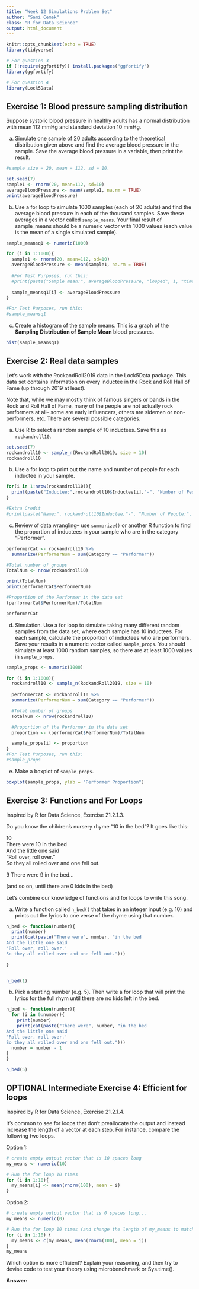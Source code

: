 ```yaml
---
title: "Week 12 Simulations Problem Set"
author: "Sami Cemek"
class: "R for Data Science"
output: html_document
---
```


```r
knitr::opts_chunk$set(echo = TRUE)
library(tidyverse)

# For question 3
if (!require(ggfortify)) install.packages("ggfortify")
library(ggfortify)

# For question 4
library(Lock5Data)
```

## Exercise 1: Blood pressure sampling distribution

Suppose systolic blood pressure in healthy adults has a normal distribution with mean 112 mmHg and standard deviation 10 mmHg. 

a. Simulate one sample of 20 adults according to the theoretical distribution given above and find the average blood pressure in the sample. Save the average blood pressure in a variable, then print the result.

```r
#sample size = 20, mean = 112, sd = 10.

set.seed(7)
sample1 <- rnorm(20, mean=112, sd=10)
averageBloodPressure <- mean(sample1, na.rm = TRUE)
print(averageBloodPressure)
```

b. Use a for loop to simulate 1000 samples (each of 20 adults) and find the average blood pressure in each of the thousand samples. Save these averages in a vector called `sample_means`. Your final result of sample_means should be a numeric vector with 1000 values (each value is the mean of a single simulated sample). 

```r
sample_meansq1 <- numeric(1000)

for (i in 1:1000){
  sample1 <- rnorm(20, mean=112, sd=10)
  averageBloodPressure <- mean(sample1, na.rm = TRUE)
  
  #For Test Purposes, run this:
  #print(paste("Sample mean:", averageBloodPressure, "looped", i, "times"))
  
  sample_meansq1[i] <- averageBloodPressure
}

#For Test Purposes, run this:
#sample_meansq1
```


c. Create a histogram of the sample means. This is a graph of the **Sampling Distribution of Sample Mean** blood pressures. 

```r
hist(sample_meansq1)
```



## Exercise 2: Real data samples

Let's work with the RockandRoll2019 data in the Lock5Data package. This data set contains information on every inductee in the Rock and Roll Hall of Fame (up through 2019 at least). 

Note that, while we may mostly think of famous singers or bands in the Rock and Roll Hall of Fame, many of the people are not actually rock performers at all-- some are early influencers, others are sidemen or non-performers, etc. There are several possible categories. 

a. Use R to select a random sample of 10 inductees. Save this as `rockandroll10`.


```r
set.seed(7)
rockandroll10 <- sample_n(RockandRoll2019, size = 10)
rockandroll10
```

b. Use a for loop to print out the name and number of people for each inductee in your sample. 

```r
for(i in 1:nrow(rockandroll10)){
  print(paste("Inductee:",rockandroll10$Inductee[i],"-", "Number of People:", rockandroll10$People[i]))
}

#Extra Credit
#print(paste("Name:", rockandroll10$Inductee,"-", "Number of People:", rockandroll10$People))
```


c. Review of data wrangling-- use `summarize()` or another R function to find the proportion of inductees in your sample who are in the category "Performer". 

```r
performerCat <- rockandroll10 %>%
  summarize(PerformerNum = sum(Category == "Performer")) 

#Total number of groups
TotalNum <- nrow(rockandroll10)

print(TotalNum)
print(performerCat$PerformerNum)

#Proportion of the Performer in the data set
(performerCat$PerformerNum)/TotalNum

performerCat
```

d. Simulation. Use a for loop to simulate taking many different random samples from the data set, where each sample has 10 inductees. For each sample, calculate the proportion of inductees who are performers. Save your results in a numeric vector called `sample_props`. You should simulate at least 1000 random samples, so there are at least 1000 values in `sample_props.`

```r
sample_props <- numeric(1000)

for (i in 1:1000){
  rockandroll10 <- sample_n(RockandRoll2019, size = 10)
  
  performerCat <- rockandroll10 %>%
  summarize(PerformerNum = sum(Category == "Performer")) 

  #Total number of groups
  TotalNum <- nrow(rockandroll10)

  #Proportion of the Performer in the data set
  proportion <- (performerCat$PerformerNum)/TotalNum

  sample_props[i] <- proportion
}
#For Test Purposes, run this:
#sample_props
```

e. Make a boxplot of `sample_props`. 

```r
boxplot(sample_props, ylab = "Performer Proportion")
```


## Exercise 3: Functions and For Loops

Inspired by R for Data Science, Exercise 21.2.1.3. 

Do you know the children's nursery rhyme "10 in the bed"? It goes like this:

10   
There were 10 in the bed  
And the little one said  
"Roll over, roll over."  
So they all rolled over and one fell out.  

9
There were 9 in the bed...

(and so on, until there are 0 kids in the bed)

Let's combine our knowledge of functions and for loops to write this song.

a. Write a function called `n_bed()` that takes in an integer input (e.g. 10) and prints out the lyrics to one verse of the rhyme using that number. 

```r
n_bed <- function(number){
  print(number)
  print(cat(paste("There were", number, "in the bed  
And the little one said  
'Roll over, roll over.'  
So they all rolled over and one fell out.")))
  
}


n_bed(1)
```


b. Pick a starting number (e.g. 5). Then write a for loop that will print the lyrics for the full rhym until there are no kids left in the bed. 

```r
n_bed <- function(number){
  for (i in 0:number){
    print(number)
    print(cat(paste("There were", number, "in the bed  
And the little one said  
'Roll over, roll over.'  
So they all rolled over and one fell out.")))
  number = number - 1
}
}

n_bed(5)
```



## OPTIONAL Intermediate Exercise 4: Efficient for loops

Inspired by R for Data Science, Exercise 21.2.1.4. 

It’s common to see for loops that don’t preallocate the output and instead increase the length of a vector at each step. For instance, compare the following two loops.

Option 1:

```r
# create empty output vector that is 10 spaces long
my_means <- numeric(10)

# Run the for loop 10 times
for (i in 1:10){
  my_means[i] <- mean(rnorm(100), mean = i)
}
```

Option 2:

```r
# create empty output vector that is 0 spaces long...
my_means <- numeric(0)

# Run the for loop 10 times (and change the length of my_means to match)
for (i in 1:10) {
  my_means <- c(my_means, mean(rnorm(100), mean = i))
}
my_means
```


Which option is more efficient? Explain your reasoning, and then try to devise code to test your theory using microbenchmark or Sys.time(). 

__Answer:__

```r

```

